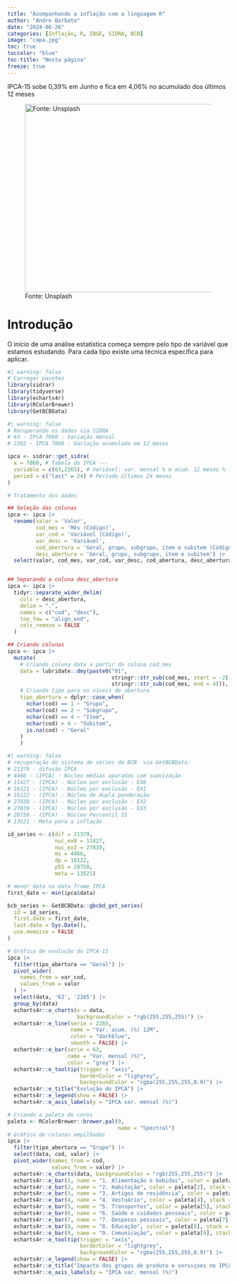 ```yaml
---
title: "Acompanhando a inflação com a linguagem R"
author: "Andre Barbato"
date: "2024-06-26"
categories: [Inflação, R, IBGE, SIDRA, BCB]
image: "capa.jpg"
toc: true
toccolor: "blue"
toc-title: "Nesta página"
freeze: true
---
```


IPCA-15 sobe 0,39% em Junho e fica em 4,06% no acumulado dos últimos 12 meses

![Fonte: Unsplash](capa.jpg){fig-alt="Uso gratuito sob a Licença da Unsplash" fig-align="left" width="642" height="427"}

# Introdução

O início de uma análise estatística começa sempre pelo tipo de variável que estamos estudando. Para cada tipo existe uma técnica específica para aplicar.

```r
#| warning: false 
# Carregar pacotes
library(sidrar)
library(tidyverse)
library(echarts4r)
library(RColorBrewer)
library(GetBCBData)
```

```r
#| warning: false 
# Recuperando os dados via SIDRA
# 63 - IPCA 7060 - Variação mensal
# 2265 - IPCA 7060 - Variação acumulada em 12 meses

ipca <- sidrar::get_sidra(
  x = 7060, # Tabela do IPCA ---
  variable = c(63,2265), # Variável: var. mensal % e acum. 12 meses %  
  period = c("last" = 24) # Período últimos 24 meses  
)

```



```r
# Tratamento dos dados

## Seleção das colunas
ipca <- ipca |>
  rename(valor = 'Valor',
         cod_mes = 'Mês (Código)',
         var_cod = 'Variável (Código)',
         var_desc = 'Variável',
         cod_abertura = 'Geral, grupo, subgrupo, item e subitem (Código)',
         desc_abertura = 'Geral, grupo, subgrupo, item e subitem') |> 
  select(valor, cod_mes, var_cod, var_desc, cod_abertura, desc_abertura)


## Separando a coluna desc_abertura
ipca <- ipca |> 
  tidyr::separate_wider_delim(
    cols = desc_abertura,
    delim = ".",
    names = c("cod", "desc"),
    too_few = "align_end",
    cols_remove = FALSE
  )

## Criando colunas
ipca <- ipca |>
  mutate(
    # Criando coluna data a partir da coluna cod_mes
    data = lubridate::dmy(paste0("01",
                                 stringr::str_sub(cod_mes, start = -2),
                                 stringr::str_sub(cod_mes, end = 4))),
    # Criando tipo para os níveis de abertura
    tipo_abertura = dplyr::case_when(
      nchar(cod) == 1 ~ "Grupo",
      nchar(cod) == 2 ~ "Subgrupo",
      nchar(cod) == 4 ~ "Item",
      nchar(cod) > 4 ~ "Subitem",
      is.na(cod) ~ "Geral"
    )
    )

```


```r
#| warning: false 
# recuperação do sistema de séries do BCB  via GetBCBData:
# 21379 - difusão IPCA
# 4466 - (IPCA) - Núcleo médias aparadas com suavização
# 11427 - (IPCA) - Núcleo por exclusão - EX0
# 16121 - (IPCA) - Núcleo por exclusão - EX1
# 16122 - (IPCA) - Núcleo de dupla ponderação
# 27838 - (IPCA) - Núcleo por exclusão - EX2
# 27839 - (IPCA) - Núcleo por exclusão - EX3
# 28750 - (IPCA) - Núcleo Percentil 55
# 13521 - Meta para a inflação

id_series <- c(dif = 21379,
               nuc_ex0 = 11427,
               nuc_ex3 = 27839,
               ms = 4466,
               dp = 16122,
               p55 = 28750,
               meta = 13521)

# menor data no data frame IPCA
first_date <- min(ipca$data)

bcb_series <- GetBCBData::gbcbd_get_series(
  id = id_series,
  first.date = first_date,
  last.date = Sys.Date(),
  use.memoise = FALSE
)
```


```r
# Gráfico de evolução do IPCA-15
ipca |> 
  filter(tipo_abertura == "Geral") |>
  pivot_wider(
    names_from = var_cod,
    values_from = valor
  ) |>
  select(data, '63', '2265') |>
  group_by(data) 
  echarts4r::e_charts(x = data,
                      backgroundColor = "rgb(255,255,255)") |> 
  echarts4r::e_line(serie = 2265,
                    name = "Var. acum. (%) 12M",
                    color = "darkblue",
                    smooth = FALSE) |>
  echarts4r::e_bar(serie = 63,
                   name = "Var. mensal (%)",
                   color = "grey") |>
  echarts4r::e_tooltip(trigger = "axis",
                       borderColor = "lighgrey",
                       backgroundColor = "rgba(255,255,255,0.9)") |> 
  echarts4r::e_title("Evolução do IPCA") |> 
  echarts4r::e_legend(show = FALSE) |> 
  echarts4r::e_axis_labels(y = "IPCA var. mensal (%)")
```

```r
# Criando a paleta de cores
paleta <- RColorBrewer::brewer.pal(9, 
                                   name = "Spectral")
# Gráfico de colunas empilhadas
ipca |> 
  filter(tipo_abertura == "Grupo") |>
  select(data, cod, valor) |> 
  pivot_wider(names_from = cod,
              values_from = valor) |> 
  echarts4r::e_charts(data, backgroundColor = "rgb(255,255,255)") |> 
  echarts4r::e_bar(1, name = "1. Alimentação e bebidas", color = paleta[1], stack = "grp") |> 
  echarts4r::e_bar(2, name = "2. Habitação", color = paleta[2], stack = "grp") |> 
  echarts4r::e_bar(3, name = "3. Artigos de residência", color = paleta[3], stack = "grp") |> 
  echarts4r::e_bar(4, name = "4. Vestuário", color = paleta[4], stack = "grp") |>
  echarts4r::e_bar(5, name = "5. Transportes", color = paleta[5], stack = "grp") |>
  echarts4r::e_bar(6, name = "6. Saúde e cuidados pessoais", color = paleta[6], stack = "grp") |>
  echarts4r::e_bar(7, name = "7. Despesas pessoais", color = paleta[7], stack = "grp") |>
  echarts4r::e_bar(8, name = "8. Educação", color = paleta[8], stack = "grp") |>
  echarts4r::e_bar(9, name = "9. Comunicação", color = paleta[9], stack = "grp") |>
  echarts4r::e_tooltip(trigger = "axis",
                       borderColor = "lightgrey",
                       backgroundColor = "rgba(255,255,255,0.9)") |>
  echarts4r::e_legend(show = FALSE) |> 
  echarts4r::e_title("Impacto dos grupos de produto e serviçoes no IPCA") |> 
  echarts4r::e_axis_labels(y = "IPCA var. mensal (%)")
```



